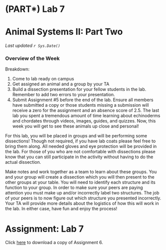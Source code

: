 # (PART\*) Lab 7 {-}

# Animal Systems II: Part Two {-}

*Last updated `r Sys.Date()`*

### Overview of the Week {-}

Breakdown:

1. Come to lab ready on campus
2. Get assigned an animal and a group by your TA
3. Build a dissection presentation for your fellow students in the lab.  Remember to add two errors to your presentation.
4. Submit Assignment #5 before the end of the lab.  Ensure all members have submitted a copy or those students missing a submission will receive a zero for the assignment and an absence score of 2.5.
The last lab you spent a tremendous amount of time learning about echinoderms and chordates through videos, images, guides, and quizzes.  Now, this week you will get to see these animals up close and personal!

For this lab, you will be placed in groups and will be performing some dissections!  Though not required, if you have lab coats please feel free to bring them along.  All needed gloves and eye protection will be provided in the lab.  For those of you who are not comfortable with dissections please know that you can still participate in the activity without having to do the actual dissection.

Make notes and work together as a team to learn about these groups.  You and your group will create a dissection which you will then present to the other groups at your table.  You will need to identify each structure and its function to your group.  In order to make sure your peers are paying attention you must make up and/or incorrectly label two structures.  The job of your peers is to now figure out which structure you presented incorrectly.   Your TA will provide more details about the logistics of how this will work in the lab.  In either case, have fun and enjoy the process!

# Assignment: Lab 7 {-}

Click [here](files/Lab6_Assignment.pdf) to download a copy of Assignment 6.
